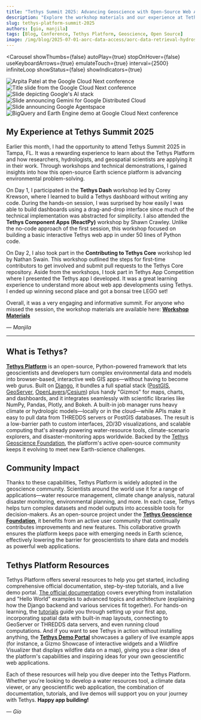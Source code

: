 ```yaml
---
title: "Tethys Summit 2025: Advancing Geoscience with Open-Source Web Apps"
description: "Explore the workshop materials and our experience at Tethys Summit 2025."
slug: tethys-platform-summit-2025
authors: [gio, manjila]
tags: [Blog, Conference, Tethys Platform, Geoscience, Open Source]
image: /img/blog/2025-07-01-aorc-data-access/aorc-data-retrieval-hydroshare.png
---
```


<Carousel
  showThumbs={false}
  autoPlay={true}
  stopOnHover={false}
  useKeyboardArrows={true}
  emulateTouch={true}
  interval={2500}
  infiniteLoop
  showStatus={false}
  showIndicators={true}
  >
  <div style= {{ display: 'flex', justifyContent: 'center', alignItems: 'center' }}>
    <img src={useBaseUrl("/img/blog/2025-07-tethyssummit/tethys-summit-7.jpg")}
      style={{ width: 'auto', maxHeight: '500px', borderRadius: '8px', boxShadow: '0 4px 8px rgba(0, 0, 0, 0.1)' }}
      alt="Arpita Patel at the Google Cloud Next conference"
      />
  </div>
  <div style= {{ display: 'flex', justifyContent: 'center', alignItems: 'center' }}>
    <img src={useBaseUrl("/img/blog/2025-07-tethyssummit/tethys-summit-2.jpg")}
      style={{ width: 'auto', maxHeight: '500px', borderRadius: '8px', boxShadow: '0 4px 8px rgba(0, 0, 0, 0.1)' }}
      alt="Title slide from the Google Cloud Next conference"
      />
  </div>
  <div style= {{ display: 'flex', justifyContent: 'center', alignItems: 'center' }}>
  <img src={useBaseUrl("/img/blog/2025-07-tethyssummit/tethys-summit-3.jpg")}
    style={{ width: 'auto', maxHeight: '500px', borderRadius: '8px', boxShadow: '0 4px 8px rgba(0, 0, 0, 0.1)' }}
    alt="Slide depicting Google's AI stack"
    />
  </div>
  <div style= {{ display: 'flex', justifyContent: 'center', alignItems: 'center' }}>
  <img src={useBaseUrl("/img/blog/2025-07-tethyssummit/tethys-summit-4.jpg")}
    style={{ width: 'auto', maxHeight: '500px', borderRadius: '8px', boxShadow: '0 4px 8px rgba(0, 0, 0, 0.1)' }}
    alt='Slide announcing Gemini for Google Distributed Cloud'
    />
  </div>
  <div style= {{ display: 'flex', justifyContent: 'center', alignItems: 'center' }}>
  <img src={useBaseUrl("/img/blog/2025-07-tethyssummit/tethys-summit-5.jpg")}
    style={{ width: 'auto', maxHeight: '500px', borderRadius: '8px', boxShadow: '0 4px 8px rgba(0, 0, 0, 0.1)' }}
    alt='Slide announcing Google Agentspace'
    />
  </div>
  <div style= {{ display: 'flex', justifyContent: 'center', alignItems: 'center' }}>
  <img src={useBaseUrl("/img/blog/2025-07-tethyssummit/tethys-summit-6.jpg")}
    style={{ width: 'auto', maxHeight: '500px', borderRadius: '8px', boxShadow: '0 4px 8px rgba(0, 0, 0, 0.1)' }}
    alt="BigQuery and Earth Engine demo at Google Cloud Next conference"
    />
  </div>
</Carousel>

## My Experience at Tethys Summit 2025

Earlier this month, I had the opportunity to attend Tethys Summit 2025 in Tampa, FL. It was a rewarding experience to learn about the Tethys Platform and how researchers, hydrologists, and geospatial scientists are applying it in their work. Through workshops and technical demonstrations, I gained insights into how this open-source Earth science platform is advancing environmental problem-solving.

On Day 1, I participated in the **Tethys Dash** workshop led by Corey Krewson, where I learned to build a Tethys dashboard without writing any code. During the hands-on session, I was surprised by how easily I was able to build dashboards using a drag-and-drop interface since much of the technical implementation was abstracted for simplicity. I also attended the **Tethys Component Apps (ReactPy)** workshop by Shawn Crawley. Unlike the no-code approach of the first session, this workshop focused on building a basic interactive Tethys web app in under 50 lines of Python code.

On Day 2, I also took part in the **Contributing to Tethys Core** workshop led by Nathan Swain. This workshop outlined the steps for first-time contributors to get involved and submit pull requests to the Tethys Core repository. Aside from the workshops, I took part in Tethys App Competition where I presented the Tethys app I developed. It was a great learning experience to understand more about web app developments using Tethys. I ended up winning second place and got a bonsai tree LEGO set!  

Overall, it was a very engaging and informative summit. For anyone who missed the session, the workshop materials are available here: [**Workshop Materials**](https://drive.google.com/drive/folders/1y9Ay5sJm0FhOMsdZuU570-88ye_71pOe)

*— Manjila*

---

## What is Tethys?

[**Tethys Platform**](https://www.tethysplatform.org) is an open-source, Python-powered framework that lets geoscientists and developers turn complex environmental data and models into browser-based, interactive web GIS apps—without having to become web gurus. Built on [Django](https://www.djangoproject.com), it bundles a full spatial stack ([PostGIS](https://postgis.net), [GeoServer](http://geoserver.org), [OpenLayers](https://openlayers.org)/[Cesium](https://cesium.com)) plus handy "Gizmos" for maps, charts, and dashboards, and it integrates seamlessly with scientific libraries like NumPy, Pandas, Plotly, and Bokeh. A built-in job manager runs heavy climate or hydrologic models—locally or in the cloud—while APIs make it easy to pull data from THREDDS servers or PostGIS databases. The result is a low-barrier path to custom interfaces, 2D/3D visualizations, and scalable computing that's already powering water-resource tools, climate-scenario explorers, and disaster-monitoring apps worldwide. Backed by the [Tethys Geoscience Foundation](https://www.tethysgeoscience.org), the platform's active open-source community keeps it evolving to meet new Earth-science challenges.


## Community Impact

Thanks to these capabilities, Tethys Platform is widely adopted in the geoscience community. Scientists around the world use it for a range of applications—water resource management, climate change analysis, natural disaster monitoring, environmental planning, and more. In each case, Tethys helps turn complex datasets and model outputs into accessible tools for decision-makers. As an open-source project under the [**Tethys Geoscience Foundation**](https://www.tethysgeoscience.org), it benefits from an active user community that continually contributes improvements and new features. This collaborative growth ensures the platform keeps pace with emerging needs in Earth science, effectively lowering the barrier for geoscientists to share data and models as powerful web applications.


## Tethys Platform Resources

Tethys Platform offers several resources to help you get started, including comprehensive official documentation, step-by-step tutorials, and a live demo portal. [The official documentation](https://docs.tethysplatform.org) covers everything from installation and "Hello World" examples to advanced topics and architecture (explaining how the Django backend and various services fit together). For hands-on learning, the [tutorials](https://docs.tethysplatform.org/en/stable/tutorials.html) guide you through setting up your first app, incorporating spatial data with built-in map layouts, connecting to GeoServer or THREDDS data servers, and even running cloud computations. And if you want to see Tethys in action without installing anything, the [**Tethys Demo Portal**](https://demo.tethysplatform.org/apps) showcases a gallery of live example apps (for instance, a Gizmo Showcase of interactive widgets and a Wildfire Visualizer that displays wildfire data on a map), giving you a clear idea of the platform's capabilities and inspiring ideas for your own geoscientific web applications.

Each of these resources will help you dive deeper into the Tethys Platform. Whether you're looking to develop a water resources tool, a climate data viewer, or any geoscientific web application, the combination of documentation, tutorials, and live demos will support you on your journey with Tethys. **Happy app building!**

*— Gio*